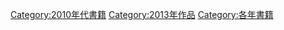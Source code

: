 {{Commonscat|2013 books}}

[[Category:2010年代書籍|Category:2010年代書籍]]
[[Category:2013年作品|Category:2013年作品]]
[[Category:各年書籍|Category:各年書籍]]